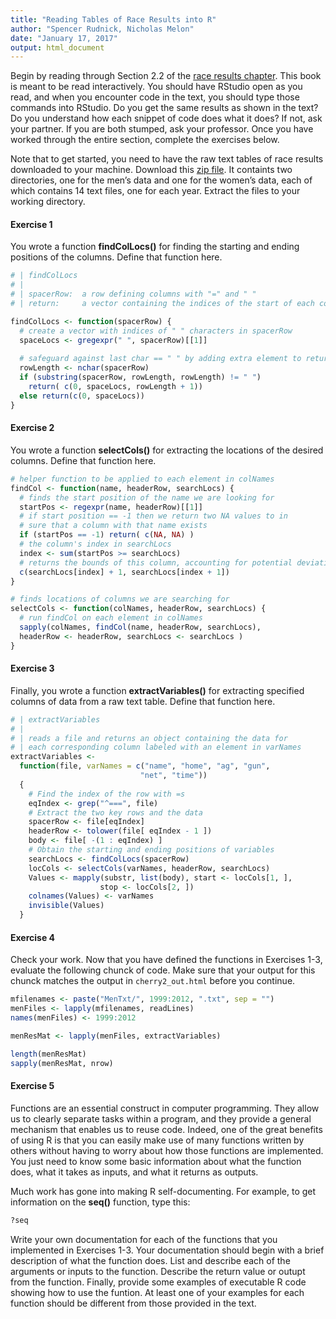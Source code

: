 ```yaml
---
title: "Reading Tables of Race Results into R"
author: "Spencer Rudnick, Nicholas Melon"
date: "January 17, 2017"
output: html_document
---
```


Begin by reading through Section 2.2 of the [race results chapter](http://moodle.cornellcollege.edu/pluginfile.php/101067/mod_resource/content/1/Runners.pdf).  This book is meant to be read interactively.  You should have RStudio open as you read, and when you encounter code in the text, you should type those commands into RStudio.  Do you get the same results as shown in the text?  Do you understand how each snippet of code does what it does?  If not, ask your partner.  If you are both stumped, ask your professor.  Once you have worked through the entire section, complete the exercises below.

Note that to get started, you need to have the raw text tables of race results downloaded to your machine.  Download this [zip file](http://moodle.cornellcollege.edu/mod/resource/view.php?id=72024).  It containts two directories, one for the men's data and one for the women's data, each of which contains 14 text files, one for each year.  Extract the files to your working directory.

#### Exercise 1

You wrote a function **findColLocs()** for finding the starting and ending positions of the columns.  Define that function here.

```r

# | findColLocs
# |
# | spacerRow:  a row defining columns with "=" and " "
# | return:     a vector containing the indices of the start of each column

findColLocs <- function(spacerRow) {
  # create a vector with indices of " " characters in spacerRow
  spaceLocs <- gregexpr(" ", spacerRow)[[1]]
  
  # safeguard against last char == " " by adding extra element to returned vector
  rowLength <- nchar(spacerRow)
  if (substring(spacerRow, rowLength, rowLength) != " ")
    return( c(0, spaceLocs, rowLength + 1))
  else return(c(0, spaceLocs))
}
```

#### Exercise 2

You wrote a function **selectCols()** for extracting the locations of the desired columns.  Define that function here.

```r

# helper function to be applied to each element in colNames
findCol <- function(name, headerRow, searchLocs) {
  # finds the start position of the name we are looking for
  startPos <- regexpr(name, headerRow)[[1]]
  # if start position == -1 then we return two NA values to in 
  # sure that a column with that name exists
  if (startPos == -1) return( c(NA, NA) )
  # the column's index in searchLocs
  index <- sum(startPos >= searchLocs)
  # returns the bounds of this column, accounting for potential deviations in formatting
  c(searchLocs[index] + 1, searchLocs[index + 1])
}

# finds locations of columns we are searching for
selectCols <- function(colNames, headerRow, searchLocs) {
  # run findCol on each element in colNames
  sapply(colNames, findCol(name, headerRow, searchLocs),
  headerRow <- headerRow, searchLocs <- searchLocs )
}
```

#### Exercise 3

Finally, you wrote a function **extractVariables()** for extracting specified columns of data from a raw text table.  Define that function here.

```r
# | extractVariables
# |
# | reads a file and returns an object containing the data for
# | each corresponding column labeled with an element in varNames
extractVariables <- 
  function(file, varNames = c("name", "home", "ag", "gun",
                             "net", "time"))
  {
    # Find the index of the row with =s
    eqIndex <- grep("^===", file)
    # Extract the two key rows and the data
    spacerRow <- file[eqIndex]
    headerRow <- tolower(file[ eqIndex - 1 ])
    body <- file[ -(1 : eqIndex) ]
    # Obtain the starting and ending positions of variables
    searchLocs <- findColLocs(spacerRow)
    locCols <- selectCols(varNames, headerRow, searchLocs)
    Values <- mapply(substr, list(body), start <- locCols[1, ],
                    stop <- locCols[2, ])
    colnames(Values) <- varNames
    invisible(Values)
  }
```

#### Exercise 4

Check your work.  Now that you have defined the functions in Exercises 1-3, evaluate the following chunck of code.  Make sure that your output for this chunck matches the output in `cherry2_out.html` before you continue.

```r
mfilenames <- paste("MenTxt/", 1999:2012, ".txt", sep = "")
menFiles <- lapply(mfilenames, readLines)
names(menFiles) <- 1999:2012

menResMat <- lapply(menFiles, extractVariables)

length(menResMat)
sapply(menResMat, nrow)
```

#### Exercise 5

Functions are an essential construct in computer programming.  They allow us to clearly separate tasks within a program, and they provide a general mechanism that enables us to reuse code.  Indeed, one of the great benefits of using R is that you can easily make use of many functions written by others without having to worry about how those functions are implemented.  You just need to know some basic information about what the function does, what it takes as inputs, and what it returns as outputs.  

Much work has gone into making R self-documenting.  For example, to get information on the **seq()** function, type this:

```r
?seq
```

Write your own documentation for each of the functions that you implemented in Exercises 1-3.  Your documentation should begin with a brief description of what the function does.  List and describe each of the arguments or inputs to the function.  Describe the return value or outupt from the function.  Finally, provide some examples of executable R code showing how to use the funtion.  At least one of your examples for each function should be different from those provided in the text.